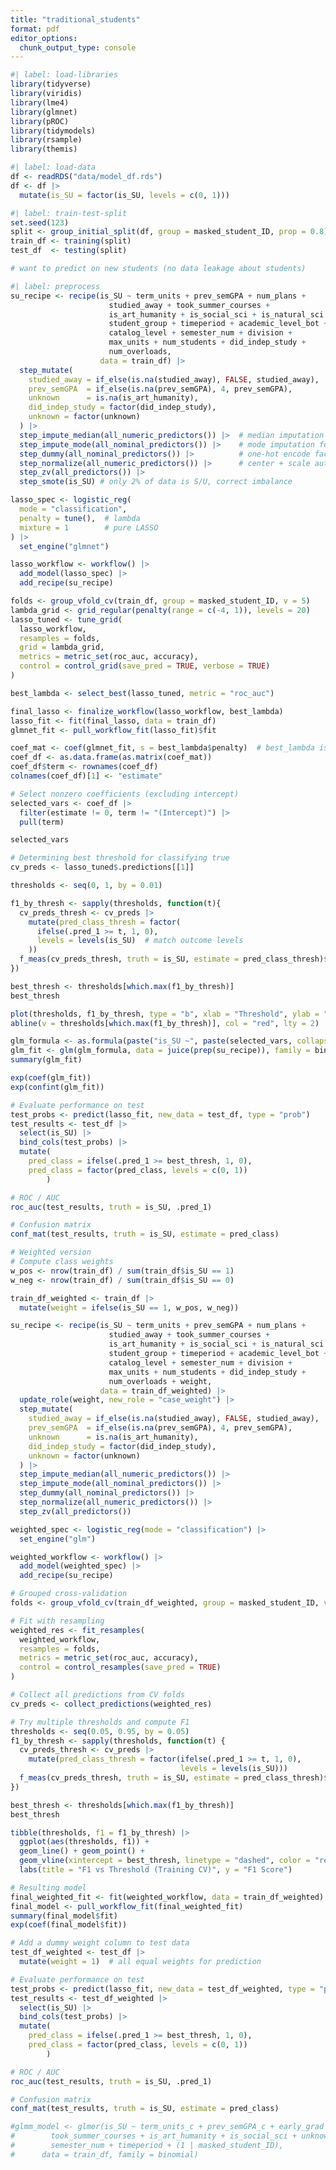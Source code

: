 ```yaml
---
title: "traditional_students"
format: pdf
editor_options: 
  chunk_output_type: console
---
```


```r
#| label: load-libraries
library(tidyverse)
library(viridis)
library(lme4)
library(glmnet)
library(pROC)
library(tidymodels)
library(rsample)
library(themis)
```

```r
#| label: load-data
df <- readRDS("data/model_df.rds")
df <- df |>
  mutate(is_SU = factor(is_SU, levels = c(0, 1)))
```

```r
#| label: train-test-split
set.seed(123)
split <- group_initial_split(df, group = masked_student_ID, prop = 0.8)
train_df <- training(split)
test_df  <- testing(split)

# want to predict on new students (no data leakage about students)
```

```r
#| label: preprocess
su_recipe <- recipe(is_SU ~ term_units + prev_semGPA + num_plans +
                      studied_away + took_summer_courses +
                      is_art_humanity + is_social_sci + is_natural_sci +
                      student_group + timeperiod + academic_level_bot +
                      catalog_level + semester_num + division +
                      max_units + num_students + did_indep_study +
                      num_overloads,
                    data = train_df) |>
  step_mutate(
    studied_away = if_else(is.na(studied_away), FALSE, studied_away),
    prev_semGPA  = if_else(is.na(prev_semGPA), 4, prev_semGPA),
    unknown      = is.na(is_art_humanity),
    did_indep_study = factor(did_indep_study),
    unknown = factor(unknown)
  ) |>
  step_impute_median(all_numeric_predictors()) |>  # median imputation for numeric
  step_impute_mode(all_nominal_predictors()) |>    # mode imputation for factors
  step_dummy(all_nominal_predictors()) |>          # one-hot encode factors
  step_normalize(all_numeric_predictors()) |>      # center + scale automatically
  step_zv(all_predictors()) |>
  step_smote(is_SU) # only 2% of data is S/U, correct imbalance

```

```r
lasso_spec <- logistic_reg(
  mode = "classification",
  penalty = tune(),  # lambda
  mixture = 1        # pure LASSO
) |>
  set_engine("glmnet")

lasso_workflow <- workflow() |>
  add_model(lasso_spec) |>
  add_recipe(su_recipe)

folds <- group_vfold_cv(train_df, group = masked_student_ID, v = 5)
lambda_grid <- grid_regular(penalty(range = c(-4, 1)), levels = 20)
lasso_tuned <- tune_grid(
  lasso_workflow,
  resamples = folds,
  grid = lambda_grid,
  metrics = metric_set(roc_auc, accuracy),
  control = control_grid(save_pred = TRUE, verbose = TRUE)
)

best_lambda <- select_best(lasso_tuned, metric = "roc_auc")

final_lasso <- finalize_workflow(lasso_workflow, best_lambda)
lasso_fit <- fit(final_lasso, data = train_df)
glmnet_fit <- pull_workflow_fit(lasso_fit)$fit

coef_mat <- coef(glmnet_fit, s = best_lambda$penalty)  # best_lambda is a tibble
coef_df <- as.data.frame(as.matrix(coef_mat))
coef_df$term <- rownames(coef_df)
colnames(coef_df)[1] <- "estimate"

# Select nonzero coefficients (excluding intercept)
selected_vars <- coef_df |> 
  filter(estimate != 0, term != "(Intercept)") |> 
  pull(term)

selected_vars
```

```r
# Determining best threshold for classifying true
cv_preds <- lasso_tuned$.predictions[[1]]

thresholds <- seq(0, 1, by = 0.01)

f1_by_thresh <- sapply(thresholds, function(t){
  cv_preds_thresh <- cv_preds |>
    mutate(pred_class_thresh = factor(
      ifelse(.pred_1 >= t, 1, 0), 
      levels = levels(is_SU)  # match outcome levels
    ))
  f_meas(cv_preds_thresh, truth = is_SU, estimate = pred_class_thresh)$.estimate
})

best_thresh <- thresholds[which.max(f1_by_thresh)]
best_thresh

plot(thresholds, f1_by_thresh, type = "b", xlab = "Threshold", ylab = "F1 Score")
abline(v = thresholds[which.max(f1_by_thresh)], col = "red", lty = 2)  # best threshold

```

```r
glm_formula <- as.formula(paste("is_SU ~", paste(selected_vars, collapse = " + ")))
glm_fit <- glm(glm_formula, data = juice(prep(su_recipe)), family = binomial)
summary(glm_fit)
```

```r
exp(coef(glm_fit))
exp(confint(glm_fit))
```

```r
# Evaluate performance on test
test_probs <- predict(lasso_fit, new_data = test_df, type = "prob")
test_results <- test_df |>
  select(is_SU) |>
  bind_cols(test_probs) |>
  mutate(
    pred_class = ifelse(.pred_1 >= best_thresh, 1, 0),
    pred_class = factor(pred_class, levels = c(0, 1))
        )

# ROC / AUC
roc_auc(test_results, truth = is_SU, .pred_1)

# Confusion matrix
conf_mat(test_results, truth = is_SU, estimate = pred_class)

```

```r
# Weighted version
# Compute class weights
w_pos <- nrow(train_df) / sum(train_df$is_SU == 1)
w_neg <- nrow(train_df) / sum(train_df$is_SU == 0)

train_df_weighted <- train_df |>
  mutate(weight = ifelse(is_SU == 1, w_pos, w_neg))

su_recipe <- recipe(is_SU ~ term_units + prev_semGPA + num_plans +
                      studied_away + took_summer_courses +
                      is_art_humanity + is_social_sci + is_natural_sci +
                      student_group + timeperiod + academic_level_bot +
                      catalog_level + semester_num + division +
                      max_units + num_students + did_indep_study +
                      num_overloads + weight,
                    data = train_df_weighted) |>
  update_role(weight, new_role = "case_weight") |>
  step_mutate(
    studied_away = if_else(is.na(studied_away), FALSE, studied_away),
    prev_semGPA  = if_else(is.na(prev_semGPA), 4, prev_semGPA),
    unknown      = is.na(is_art_humanity),
    did_indep_study = factor(did_indep_study),
    unknown = factor(unknown)
  ) |>
  step_impute_median(all_numeric_predictors()) |>
  step_impute_mode(all_nominal_predictors()) |>
  step_dummy(all_nominal_predictors()) |>
  step_normalize(all_numeric_predictors()) |>
  step_zv(all_predictors())

weighted_spec <- logistic_reg(mode = "classification") |>
  set_engine("glm")

weighted_workflow <- workflow() |>
  add_model(weighted_spec) |>
  add_recipe(su_recipe)

# Grouped cross-validation
folds <- group_vfold_cv(train_df_weighted, group = masked_student_ID, v = 5)

# Fit with resampling
weighted_res <- fit_resamples(
  weighted_workflow,
  resamples = folds,
  metrics = metric_set(roc_auc, accuracy),
  control = control_resamples(save_pred = TRUE)
)

# Collect all predictions from CV folds
cv_preds <- collect_predictions(weighted_res)

# Try multiple thresholds and compute F1
thresholds <- seq(0.05, 0.95, by = 0.05)
f1_by_thresh <- sapply(thresholds, function(t) {
  cv_preds_thresh <- cv_preds |>
    mutate(pred_class_thresh = factor(ifelse(.pred_1 >= t, 1, 0),
                                      levels = levels(is_SU)))
  f_meas(cv_preds_thresh, truth = is_SU, estimate = pred_class_thresh)$.estimate
})

best_thresh <- thresholds[which.max(f1_by_thresh)]
best_thresh

tibble(thresholds, f1 = f1_by_thresh) |>
  ggplot(aes(thresholds, f1)) +
  geom_line() + geom_point() +
  geom_vline(xintercept = best_thresh, linetype = "dashed", color = "red") +
  labs(title = "F1 vs Threshold (Training CV)", y = "F1 Score")

# Resulting model
final_weighted_fit <- fit(weighted_workflow, data = train_df_weighted)
final_model <- pull_workflow_fit(final_weighted_fit)
summary(final_model$fit)
exp(coef(final_model$fit))

# Add a dummy weight column to test data
test_df_weighted <- test_df |>
  mutate(weight = 1)  # all equal weights for prediction

# Evaluate performance on test
test_probs <- predict(lasso_fit, new_data = test_df_weighted, type = "prob")
test_results <- test_df_weighted |>
  select(is_SU) |>
  bind_cols(test_probs) |>
  mutate(
    pred_class = ifelse(.pred_1 >= best_thresh, 1, 0),
    pred_class = factor(pred_class, levels = c(0, 1))
        )

# ROC / AUC
roc_auc(test_results, truth = is_SU, .pred_1)

# Confusion matrix
conf_mat(test_results, truth = is_SU, estimate = pred_class)
```

```r
#glmm_model <- glmer(is_SU ~ term_units_c + prev_semGPA_c + early_grad + studied_away +
#        took_summer_courses + is_art_humanity + is_social_sci + unknown +
#        semester_num + timeperiod + (1 | masked_student_ID),
#      data = train_df, family = binomial)
```
